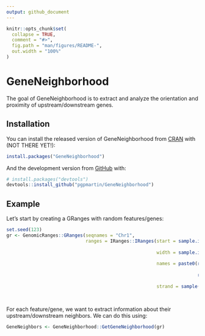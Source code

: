 ```yaml
---
output: github_document
---
```


<!-- README.md is generated from README.Rmd. Please edit that file -->

```r
knitr::opts_chunk$set(
  collapse = TRUE,
  comment = "#>",
  fig.path = "man/figures/README-",
  out.width = "100%"
)
```
# GeneNeighborhood

The goal of GeneNeighborhood is to extract and analyze the orientation and proximity of upstream/downstream genes.

## Installation

You can install the released version of GeneNeighborhood from [CRAN](https://CRAN.R-project.org) with (NOT THERE YET!):

``` r
install.packages("GeneNeighborhood")
```

And the development version from [GitHub](https://github.com/) with:

``` r
# install.packages("devtools")
devtools::install_github("pgpmartin/GeneNeighborhood")
```
## Example

Let's start by creating a GRanges with random features/genes:
```r
set.seed(123)
gr <- GenomicRanges::GRanges(seqnames = "Chr1",
                             ranges = IRanges::IRanges(start = sample.int(10000, 676, 
                                                                          replace = TRUE),
                                                       width = sample.int(10, 676, 
                                                                          replace = TRUE),
                                                       names = paste0(rep(LETTERS[1:26], 
                                                                          times = 26),
                                                                      rep(LETTERS[1:26], 
                                                                          each = 26))),
                                                       strand = sample(c("+", "-"), 
                                                                       size = 676, 
                                                                       replace = TRUE))
```

For each feature/gene, we want to extract information about their upstream/downstream neighbors. We can do this using:
```r
GeneNeighbors <- GeneNeighborhood::GetGeneNeighborhood(gr)
```


